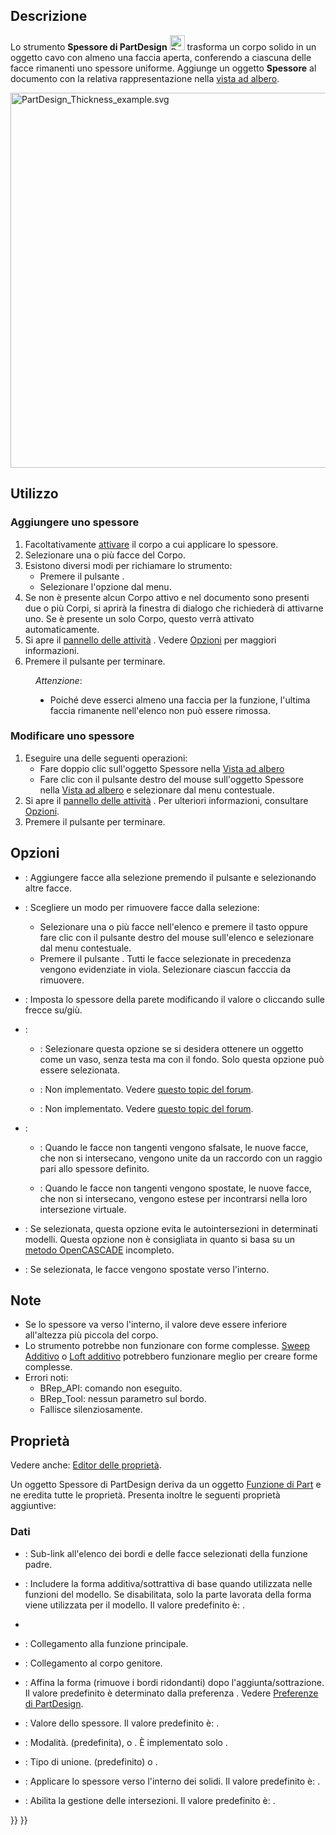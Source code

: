 <languages/>

{{Docnav/it
|[[PartDesign_Draft/it|Sformo]]
|[[PartDesign_Mirrored/it|Specchiato]]
|[[PartDesign_Workbench/it|PartDesign]]
|IconL=PartDesign_Draft.svg
|IconR=PartDesign_Mirrored.svg
|IconC=Workbench_PartDesign.svg
}}

{{GuiCommand/it
|Name=PartDesign Thickness
|Name/it=Spessore
|MenuLocation=Part Design → Applica una funzione di dress-up → Spessore
|Workbenches=[[PartDesign_Workbench/it|PartDesign]]
|Version=0.17
|SeeAlso=[[Part_Thickness/it|Spessore di Part]]
}}

<span id="Description"></span>
==Descrizione==

Lo strumento '''Spessore di PartDesign''' [[Image:PartDesign_Thickness.svg|24px]] trasforma un corpo solido in un oggetto cavo con almeno una faccia aperta, conferendo a ciascuna delle facce rimanenti uno spessore uniforme. Aggiunge un oggetto '''Spessore''' al documento con la relativa rappresentazione nella [[Tree_view/it|vista ad albero]].

[[File:PartDesign_Thickness_example.svg|600px]]
{{Caption|Solido di base (A) → Solido con faccia selezionata da aprire (B) → Oggetto cavo risultante (C)}}

<span id="Usage"></span>
==Utilizzo==

<span id="Add_a_thickness"></span>
=== Aggiungere uno spessore ===

# Facoltativamente [[PartDesign_Body/it#Stato_attivo|attivare]] il corpo a cui applicare lo spessore.
# Selezionare una o più facce del Corpo.
# Esistono diversi modi per richiamare lo strumento:
#* Premere il pulsante {{Button|[[Image:PartDesign_Thickness.svg|16px]] [[PartDesign_Thickness/it|Spessore]]}}.
#* Selezionare l'opzione {{MenuCommand|Part Design → Applica una funzione di dress-up → [[Image:PartDesign_Thickness.svg|16px]] Spessore}} dal menu.
# Se non è presente alcun Corpo attivo e nel documento sono presenti due o più Corpi, si aprirà la finestra di dialogo {{MenuCommand|Corpo attivo richiesto }} che richiederà di attivarne uno. Se è presente un solo Corpo, questo verrà attivato automaticamente.
# Si apre il [[Task_panel/it|pannello delle attività]] {{MenuCommand|Parametri di spessore}}. Vedere [[#Opzioni|Opzioni]] per maggiori informazioni.
# Premere il pulsante {{Button|OK}} per terminare.


:''Attenzione'':
:* Poiché deve esserci almeno una faccia per la funzione, l'ultima faccia rimanente nell'elenco non può essere rimossa.

<span id="Edit_a_thickness"></span>
=== Modificare uno spessore ===

# Eseguire una delle seguenti operazioni:
#* Fare doppio clic sull'oggetto Spessore nella [[Tree_view/it|Vista ad albero]]
#* Fare clic con il pulsante destro del mouse sull'oggetto Spessore nella [[Tree_view/it|Vista ad albero]] e selezionare {{MenuCommand|Modificare spessore}} dal menu contestuale.
# Si apre il [[Task_panel/it|pannello delle attività]] {{MenuCommand|Parametri di spessore}}. Per ulteriori informazioni, consultare [[#Opzioni|Opzioni]].
# Premere il pulsante {{Button|OK}} per terminare.

<span id="Options"></span>
== Opzioni ==

* {{MenuCommand|Aggiungi facce}}: Aggiungere facce alla selezione premendo il pulsante {{Button|Add face}} e selezionando altre facce.
* {{MenuCommand|Rimuovi facce}}: Scegliere un modo per rimuovere facce dalla selezione:
** Selezionare una o più facce nell'elenco e premere il tasto {{KEY|Canc}} oppure fare clic con il pulsante destro del mouse sull'elenco e selezionare {{MenuCommand|Rimuovi}} dal menu contestuale.
** Premere il pulsante {{Button|Rimuovi facce}}. Tutti le facce selezionate in precedenza vengono evidenziate in viola. Selezionare ciascun facccia da rimuovere.
* {{MenuCommand|Spessore}}: Imposta lo spessore della parete modificando il valore o cliccando sulle frecce su/giù.
* {{MenuCommand|Modalità}}:
** {{MenuCommand|Skin}}: Selezionare questa opzione se si desidera ottenere un oggetto come un vaso, senza testa ma con il fondo. Solo questa opzione può essere selezionata.
** {{MenuCommand|Tubo}}: Non implementato. Vedere [https://forum.freecad.org/viewtopic.php?p=484495#p484495 questo topic del forum].
** {{MenuCommand|Fronte e retro}}: Non implementato. Vedere [https://forum.freecad.org/viewtopic.php?p=484495#p484495 questo topic del forum].
* {{MenuCommand|Tipo di unione}}:
** {{MenuCommand|Arco}}: Quando le facce non tangenti vengono sfalsate, le nuove facce, che non si intersecano, vengono unite da un raccordo con un raggio pari allo spessore definito.
** {{MenuCommand|Intersezione}}: Quando le facce non tangenti vengono spostate, le nuove facce, che non si intersecano, vengono estese per incontrarsi nella loro intersezione virtuale.
* {{MenuCommand|Intersezione}}: Se selezionata, questa opzione evita le autointersezioni in determinati modelli. Questa opzione non è consigliata in quanto si basa su un [https://dev.opencascade.org/doc/refman/html/class_b_rep_offset_a_p_i___make_thick_solid.html#af78f35025a31e2ce8bd96c82fb33a981 metodo OpenCASCADE] incompleto.
* {{MenuCommand|Crea lo spessore verso l'interno}}: Se selezionata, le facce vengono spostate verso l'interno.

<span id="Notes"></span>
== Note ==

* Se lo spessore va verso l'interno, il valore deve essere inferiore all'altezza più piccola del corpo.
* Lo strumento potrebbe non funzionare con forme complesse. [[PartDesign_AdditivePipe/it|Sweep Additivo]] o [[PartDesign_AdditiveLoft/it|Loft additivo]] potrebbero funzionare meglio per creare forme complesse.
* Errori noti:
** BRep_API: comando non eseguito.
** BRep_Tool: nessun parametro sul bordo.
** Fallisce silenziosamente.

<span id="Properties"></span>
== Proprietà ==

Vedere anche: [[Property_editor/it|Editor delle proprietà]].

Un oggetto Spessore di PartDesign deriva da un oggetto [[Part_Feature/it|Funzione di Part]] e ne eredita tutte le proprietà. Presenta inoltre le seguenti proprietà aggiuntive:

<span id="Data"></span>
===Dati===

{{Properties_Title|Base}}

* {{PropertyData|Base|LinkSub}}: Sub-link all'elenco dei bordi e delle facce selezionati della funzione padre.
* {{PropertyData|Support Transform|Bool}}: Includere la forma additiva/sottrattiva di base quando utilizzata nelle funzioni del modello. Se disabilitata, solo la parte lavorata della forma viene utilizzata per il modello. Il valore predefinito è: {{FALSE}}.
* {{PropertyData|Add Sub Shape|PartShape|hidden}}
* {{PropertyData|Base Feature|Link|hidden}}: Collegamento alla funzione principale.
* {{PropertyData|_ Body|LinkHidden|hidden}}: Collegamento al corpo genitore.

{{Properties_Title|Part Design}}

* {{PropertyData|Refine|Bool}}: Affina la forma (rimuove i bordi ridondanti) dopo l'aggiunta/sottrazione. Il valore predefinito è determinato dalla preferenza {{MenuCommand|Ridefinisci automaticamente il modello dopo le operazioni basate sugli sketch}}. Vedere [[PartDesign_Preferences/it#Generale|Preferenze di PartDesign]].

{{Properties_Title|Thickness}}

* {{PropertyData|Value|Length}}: Valore dello spessore. Il valore predefinito è: {{value|1 mm}}.
* {{PropertyData|Mode|Enumeration}}: Modalità. {{value|Skin}} (predefinita), {{value|Pipe}} o {{Value|Recto verso}}. È implementato solo {{value|Skin}}.
* {{PropertyData|Join|Enumeration}}: Tipo di unione. {{value|Arc}} (predefinito) o {{Value|Intersection}}.
* {{PropertyData|Reversed|Bool}}: Applicare lo spessore verso l'interno dei solidi. Il valore predefinito è: {{FALSE}}.
* {{PropertyData|Intersection|Bool}}: Abilita la gestione delle intersezioni. Il valore predefinito è: {{FALSE}}.


{{Docnav/it
|[[PartDesign_Draft/it|Sformo]]
|[[PartDesign_Mirrored/it|Specchiato]]
|[[PartDesign_Workbench/it|PartDesign]]
|IconL=PartDesign_Draft.svg
|IconR=PartDesign_Mirrored.svg
|IconC=Workbench_PartDesign.svg
}}

{{PartDesign Tools navi{{#translation:}}}}
{{Userdocnavi{{#translation:}}}}